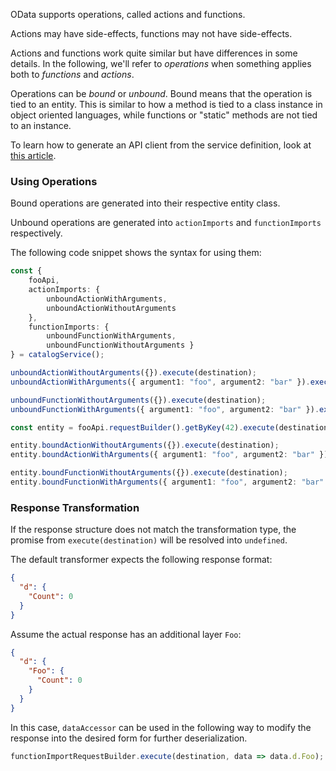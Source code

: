OData supports operations, called actions and functions.

Actions may have side-effects, functions may not have side-effects.

Actions and functions work quite similar but have differences in some details.
In the following, we'll refer to *operations* when something applies both to *functions* and *actions*.

Operations can be *bound* or *unbound*.
Bound means that the operation is tied to an entity.
This is similar to how a method is tied to a class instance in object oriented languages, while functions or "static" methods are not tied to an instance.

To learn how to generate an API client from the service definition, look at [this article](features/odata/generate-odata-client.mdx).

### Using Operations

Bound operations are generated into their respective entity class.

Unbound operations are generated into `actionImports` and `functionImports` respectively.

The following code snippet shows the syntax for using them:

```ts
const {
	fooApi,
    actionImports: {
        unboundActionWithArguments,
        unboundActionWithoutArguments
    },
    functionImports: {
        unboundFunctionWithArguments,
        unboundFunctionWithoutArguments }
} = catalogService();

unboundActionWithoutArguments({}).execute(destination);
unboundActionWithArguments({ argument1: "foo", argument2: "bar" }).execute(destination);

unboundFunctionWithoutArguments({}).execute(destination);
unboundFunctionWithArguments({ argument1: "foo", argument2: "bar" }).execute(destination);

const entity = fooApi.requestBuilder().getByKey(42).execute(destination)

entity.boundActionWithoutArguments({}).execute(destination);
entity.boundActionWithArguments({ argument1: "foo", argument2: "bar" }).execute(destination);

entity.boundFunctionWithoutArguments({}).execute(destination);
entity.boundFunctionWithArguments({ argument1: "foo", argument2: "bar" }).execute(destination);
```

### Response Transformation

If the response structure does not match the transformation type, the promise from `execute(destination)` will be resolved into `undefined`.

The default transformer expects the following response format:

```json
{
  "d": {
    "Count": 0
  }
}
```

Assume the actual response has an additional layer `Foo`:

```json
{
  "d": {
    "Foo": {
      "Count": 0
    }
  }
}
```

In this case, `dataAccessor` can be used in the following way to modify the response into the desired form for further deserialization.

```ts
functionImportRequestBuilder.execute(destination, data => data.d.Foo);
```
